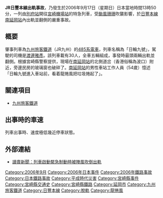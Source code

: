 {{Infobox rail accident
|image    = File:2006 JR Nippo Main Line accident damage.jpg
|caption  = [[日輪號、日向號列車|日輪號、日向號列車]]出軌照片
|title    = JR日豐本線出軌事故
|date     = {{和暦|2006}}9月17日
|time     = 13：50
|location = [[宮崎縣|宮崎縣]][[延岡市|延岡市]][[南延岡站|南延岡站]]構口町一丁目5429番2號
|country  = {{JPN}}
|line     = [[日豐本線|日豐本線]]
|operator = [[九州旅客鐵道|九州旅客鐵道]]（JR九州）
|type     = 出軌
|cause    = 受颱風[[中度颱風珊珊_(2006年)|珊珊]]吹襲影響
|trains   = 2
|pax      = 
|deaths   = 
|injuries = 6人
|damage   = 列車報廢
|coordinates = 
}}
'''JR日豐本線出軌事故'''，乃發生於2006年9月17日（星期日）日本當地時間13時50分，一列由[[別府車站_(大分縣)|別府站]]開往[[宮崎機場站|宮崎機場站]]的特急列車，受[[颱風珊珊|颱風珊珊]]吹襲影響，於[[日豐本線|日豐本線]][[南延岡站|南延岡站]]內出軌並翻側的嚴重事故。

== 概要 ==
肇事列車為[[九州旅客鐵道|九州旅客鐵道]]（JR九州）的[[國鐵485系電車|485系電車]]，列車名稱為「日輪九號」，駕駛的司機是[[渡邊雅彥|渡邊雅彥]]。該列車載有30人，全車五輛組成，事發時最頭兩輛出軌並翻側。根據宮崎縣警察提供，現場在[[南延岡站|南延岡站]]的北側道岔（香港俗稱為波口）附近，旁邊民房的玻璃窗也破碎了。[[南延岡站|南延岡站]]的男性車站工作人員（54歲）憶述「日輪九號進入車站前，看着龍捲風把垃圾捲起了」。

== 關連項目 ==
*[[九州旅客鐵道|九州旅客鐵道]]

==出事時的車速==
列車出事時、速度極低幾近停車狀態。

== 外部連結 ==
*[http://www.yomiuri.co.jp/national/news/20060917i213.htm 讀賣新聞：列車啟動緊急制動時被陣風吹倒出軌] {{ja}}
{{Japan-rail-stub}}
{{Portal bar|日本|鐵路|宮崎|城市軌道交通|日本鐵路|災害|歷史}}
[[Category:2006年9月|Category:2006年9月]]
[[Category:2006年日本事件|Category:2006年日本事件]]
[[Category:2006年鐵路事故|Category:2006年鐵路事故]]
[[Category:日本鐵路事故|Category:日本鐵路事故]]
[[Category:平成時代災害|Category:平成時代災害]]
[[Category:宮崎縣事件|Category:宮崎縣事件]]
[[Category:宮崎縣交通史|Category:宮崎縣交通史]]
[[Category:宮崎縣鐵路|Category:宮崎縣鐵路]]
[[Category:延岡市|Category:延岡市]]
[[Category:九州旅客鐵道|Category:九州旅客鐵道]]
[[Category:日豐本線|Category:日豐本線]]
[[Category:脫軌|Category:脫軌]]
[[Category:龍捲風|Category:龍捲風]]